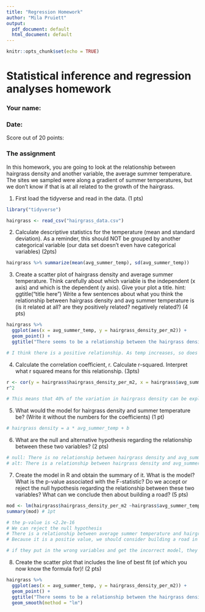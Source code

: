 ```yaml
---
title: "Regression Homework"
author: "Mila Pruiett"
output:
  pdf_document: default
  html_document: default
---
```


```r
knitr::opts_chunk$set(echo = TRUE)
```

# Statistical inference and regression analyses homework

### Your name:

### Date:

Score out of 20 points:

### The assignment

In this homework, you are going to look at the relationship between hairgrass density and another variable, the average summer temperature. The sites we sampled were along a gradient of summer temperatures, but we don't know if that is at all related to the growth of the hairgrass.

1.  First load the tidyverse and read in the data. (1 pts)

```r
library("tidyverse")

hairgrass <- read_csv("hairgrass_data.csv")
```

2.  Calculate descriptive statistics for the temperature (mean and standard deviation). As a reminder, this should NOT be grouped by another categorical variable (our data set doesn't even have categorical variables) (2pts)

```r
hairgrass %>% summarize(mean(avg_summer_temp), sd(avg_summer_temp))

```

3.  Create a scatter plot of hairgrass density and average summer temperature. Think carefully about which variable is the independent (x axis) and which is the dependent (y axis). Give your plot a title. hint: ggtitle("title here") Write a few sentences about what you think the relationship between hairgrass density and avg summer temperature is (is it related at all? are they positively related? negatively related?) (4 pts)

```r
hairgrass %>% 
  ggplot(aes(x = avg_summer_temp, y = hairgrass_density_per_m2)) +
  geom_point() +
  ggtitle("There seems to be a relationship between the hairgrass density and the average summer temp")

# I think there is a positive relationship. As temp increases, so does hairgrass density (anything is fine as long as they give some thought)
```

4.  Calculate the correlation coefficient, r. Calculate r-squared. Interpret what r squared means for this relationship. (3pts)

```r
r <- cor(y = hairgrass$hairgrass_density_per_m2, x = hairgrass$avg_summer_temp)
r^2 

# This means that 40% of the variation in hairgrass density can be explained by variation in the average summer temperature.

```

5.  What would the model for hairgrass density and summer temperature be? (Write it without the numbers for the coefficients) (1 pt)

```r
# hairgrass density = a * avg_summer_temp + b
```

6.  What are the null and alternative hypothesis regarding the relationship between these two variables? (2 pts)

```r
# null: There is no relationship between hairgrass density and avg_summer_temp
# alt: There is a relationship between hairgrass density and avg_summer_temp
```

7.  Create the model in R and obtain the summary of it. What is the model? What is the p-value associated with the F-statistic? Do we accept or reject the null hypothesis regarding the relationship between these two variables? What can we conclude then about building a road? (5 pts)

```r
mod <- lm(hairgrass$hairgrass_density_per_m2 ~hairgrass$avg_summer_temp)
summary(mod) # 1pt

# the p-value is <2.2e-16 
# We can reject the null hypothesis
# There is a relationship between average summer temperature and hairgrass ensity
# Because it is a positie value, we should consider building a road in areas where it is colder where there will be less hairgrass 

# if they put in the wrong variables and get the incorrect model, they can still get the rest of the points as long as they interpret the one they made correctly
```

8.  Create the scatter plot that includes the line of best fit (of which you now know the formula for)! (2 pts)

```r
hairgrass %>% 
  ggplot(aes(x = avg_summer_temp, y = hairgrass_density_per_m2)) +
  geom_point() +
  ggtitle("There seems to be a relationship between the hairgrass density and the average summer temp") +
  geom_smooth(method = "lm")
```
